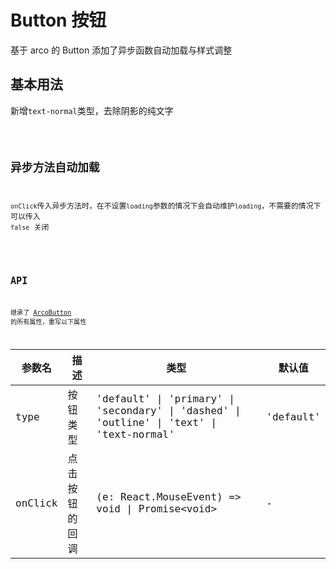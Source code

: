 # Button 按钮

基于 arco 的 Button 添加了异步函数自动加载与样式调整

## 基本用法

新增`text-normal`类型，去除阴影的纯文字

<code src='~/button/basic.tsx' />

## 异步方法自动加载

`onClick`传入异步方法时，在不设置`loading`参数的情况下会自动维护`loading`，不需要的情况下可以传入 `false` 关闭

<code src='~/button/auto-loading.tsx' />

## API

继承了 [ArcoButton](https://arco.design/react/components/button#api) 的所有属性，重写以下属性

| 参数名  | 描述           | 类型                                                                                      | 默认值    |
| ------- | -------------- | ----------------------------------------------------------------------------------------- | --------- |
| type    | 按钮类型       | 'default' \| 'primary' \| 'secondary' \| 'dashed' \| 'outline' \| 'text' \| 'text-normal' | 'default' |
| onClick | 点击按钮的回调 | (e: React.MouseEvent) => void \| Promise\<void\>                                          | -         |
